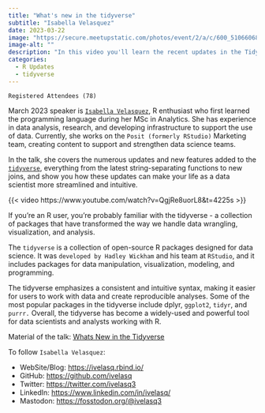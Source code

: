 ```yaml
---
title: "What's new in the tidyverse"
subtitle: "Isabella Velasquez"
date: 2023-03-22
image: "https://secure.meetupstatic.com/photos/event/2/a/c/600_510660684.webp?w=750"
image-alt: ""
description: "In this video you'll learn the recent updates in the TidyVerse ecosystem"
categories:
  - R Updates
  - tidyverse
---
```


`Registered Attendees (78)`

March 2023 speaker is [`Isabella Velasquez`](https://github.com/ivelasq), R enthusiast who first learned the programming language during her MSc in Analytics. She has experience in data analysis, research, and developing infrastructure to support the use of data. Currently, she works on the `Posit (formerly RStudio)` Marketing team, creating content to support and strengthen data science teams.

In the talk, she covers the numerous updates and new features added to the [`tidyverse`](https://www.tidyverse.org/blog/), everything from the latest string-separating functions to new joins, and show you how these updates can make your life as a data scientist more streamlined and intuitive.

{{< video https://www.youtube.com/watch?v=QgjRe8uorL8&t=4225s >}}

If you're an R user, you're probably familiar with the tidyverse - a collection of packages that have transformed the way we handle data wrangling, visualization, and analysis.

The `tidyverse` is a collection of open-source R packages designed for data science. It was `developed by Hadley Wickham` and his team at `RStudio`, and it includes packages for data manipulation, visualization, modeling, and programming.

The tidyverse emphasizes a consistent and intuitive syntax, making it easier for users to work with data and create reproducible analyses. Some of the most popular packages in the tidyverse include dplyr, `ggplot2`, `tidyr`, and `purrr.` Overall, the tidyverse has become a widely-used and powerful tool for data scientists and analysts working with R.

Material of the talk: [Whats New in the Tidyverse](https://ivelasq.github.io/2023-03-22_whats-new-in-the-tidyverse/)

To follow `Isabella Velasquez`:

-   WebSite/Blog: <https://ivelasq.rbind.io/>
-   GitHub: <https://github.com/ivelasq>
-   Twitter: <https://twitter.com/ivelasq3>
-   LinkedIn: <https://www.linkedin.com/in/ivelasq/>
-   Mastodon: [https://fosstodon.org/\@ivelasq3](https://fosstodon.org/@ivelasq3){.uri}
